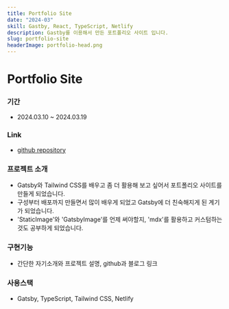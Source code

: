 ```yaml
---
title: Portfolio Site
date: "2024-03"
skill: Gastby, React, TypeScript, Netlify
description: Gastby를 이용해서 만든 포트폴리오 사이트 입니다.
slug: portfolio-site
headerImage: portfolio-head.png
---
```


# Portfolio Site

### 기간

-   2024.03.10 ~ 2024.03.19

### Link

-   [github repository](https://github.com/Bona023/bona-portfolio)

### 프로젝트 소개

-   Gatsby와 Tailwind CSS를 배우고 좀 더 활용해 보고 싶어서 포트폴리오 사이트를 만들게 되었습니다.
-   구성부터 배포까지 만들면서 많이 배우게 되었고 Gatsby에 더 친숙해지게 된 계기가 되었습니다.
-   'StaticImage'와 'GatsbyImage'를 언제 써야할지, 'mdx'를 활용하고 커스텀하는 것도 공부하게 되었습니다.

### 구현기능

-   간단한 자기소개와 프로젝트 설명, github과 블로그 링크

### 사용스택

-   Gatsby, TypeScript, Tailwind CSS, Netlify
